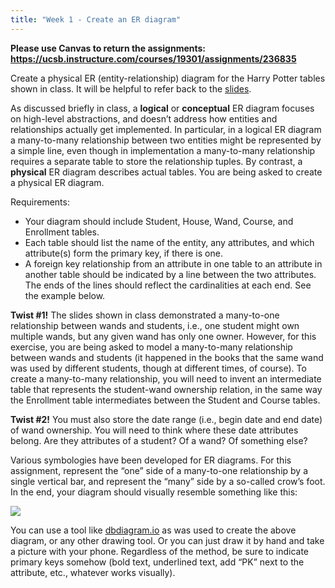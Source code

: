 ```yaml
---
title: "Week 1 - Create an ER diagram"
---
```


**Please use Canvas to return the assignments: <https://ucsb.instructure.com/courses/19301/assignments/236835>**

Create a physical ER (entity-relationship) diagram for the Harry Potter tables shown in class.  It will be helpful to refer back to the [slides](index-01.qmd).

As discussed briefly in class, a **logical** or **conceptual** ER diagram focuses on high-level abstractions, and doesn't address how entities and relationships actually get implemented. In particular, in a logical ER diagram a many-to-many relationship between two entities might be represented by a simple line, even though in implementation a many-to-many relationship requires a separate table to store the relationship tuples. By contrast, a **physical** ER diagram describes actual tables. You are being asked to create a physical ER diagram.

Requirements:

-   Your diagram should include Student, House, Wand, Course, and Enrollment tables.
-   Each table should list the name of the entity, any attributes, and which attribute(s) form the primary key, if there is one.
-   A foreign key relationship from an attribute in one table to an attribute in another table should be indicated by a line between the two attributes. The ends of the lines should reflect the cardinalities at each end. See the example below.

**Twist #1!** The slides shown in class demonstrated a many-to-one relationship between wands and students, i.e., one student might own multiple wands, but any given wand has only one owner. However, for this exercise, you are being asked to model a many-to-many relationship between wands and students (it happened in the books that the same wand was used by different students, though at different times, of course). To create a many-to-many relationship, you will need to invent an intermediate table that represents the student-wand ownership relation, in the same way the Enrollment table intermediates between the Student and Course tables.

**Twist #2!** You must also store the date range (i.e., begin date and end date) of wand ownership. You will need to think where these date attributes belong. Are they attributes of a student? Of a wand? Of something else?

Various symbologies have been developed for ER diagrams. For this assignment, represent the "one" side of a many-to-one relationship by a single vertical bar, and represent the "many" side by a so-called crow's foot. In the end, your diagram should visually resemble something like this:

![](asdn-er-diagram.png)

You can use a tool like [dbdiagram.io](https://dbdiagram.io) as was used to create the above diagram, or any other drawing tool. Or you can just draw it by hand and take a picture with your phone. Regardless of the method, be sure to indicate primary keys somehow (bold text, underlined text, add "PK" next to the attribute, etc., whatever works visually).
